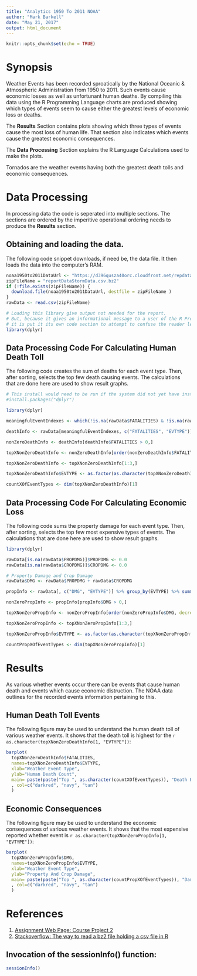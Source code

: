 ```yaml
---
title: "Analytics 1950 To 2011 NOAA"
author: "Mark Barkell"
date: "May 21, 2017"
output: html_document
---
```


```r
knitr::opts_chunk$set(echo = TRUE)
```

# Synopsis

Weather Events has been recorded sproatically by the National Oceanic & Atmospheric Administration from 1950 to 2011.  Such events cause economic losses as well as unfortunant human deaths.   By compiling this data using the R Programming Language charts are produced showing which types of events seem to cause either the greatest levels of economic loss or deaths.

The **Results** Section contains plots showing which three types of events cause the most loss of human life. That section also indicates which events cause the greatest economic consequences.

The **Data Processing** Section explains the R Language Calculations used to make the plots.

Tornados are the weather events having both the greatest death tolls and economic consequences.

# Data Processing

In processing data the code is seperated into multiple sections.   The sections are ordered by the imperitive operational ordering needs to produce the **Results** section.

## Obtaining and loading the data.

The following code snippet downloads, if need be, the data file.   It then loads the data into the computer's RAM.

```r
noaa1950to2011DataUrl <- "https://d396qusza40orc.cloudfront.net/repdata%2Fdata%2FStormData.csv.bz2"
zipFileName = "reportDataStormData.csv.bz2"
if (!file.exists(zipFileName)) {
  download.file(noaa1950to2011DataUrl, destfile = zipFileName )
}
rawData <- read.csv(zipFileName)

```

```r
# Loading this library give output not needed for the report.
# But, because it gives an informational message to a user of the R Programming Language
# it is put it its own code section to attempt to confuse the reader less.
library(dplyr)
```

## Data Processing Code For Calculating Human Death Toll

The following code creates the sum of deaths for each event type.   Then, after sorting, selects the top few death causing events.   The calculations that are done here are used to show result graphs.


```r

# This install would need to be run if the system did not yet have installed the package.
#install.packages("dplyr")

library(dplyr)

meaningfulEventIndexes <- which(!is.na(rawData$FATALITIES) & !is.na(rawData$EVTYPE))

deathInfo <- rawData[meaningfulEventIndexes, c("FATALITIES", "EVTYPE")] %>% group_by(EVTYPE) %>% summarise_each(funs(sum))

nonZeroDeathInfo <- deathInfo[deathInfo$FATALITIES > 0,]

topXNonZeroDeathInfo <- nonZeroDeathInfo[order(nonZeroDeathInfo$FATALITIES, decreasing=TRUE ),]

topXNonZeroDeathInfo <- topXNonZeroDeathInfo[1:3,]

topXNonZeroDeathInfo$EVTYPE <- as.factor(as.character(topXNonZeroDeathInfo$EVTYPE))

countXOfEventTypes <- dim(topXNonZeroDeathInfo)[1]
```


## Data Processing Code For Calculating Economic Loss

The following code sums the property damage for each event type.  Then, after sorting, selects the top few most expensive types of events.   The calculations that are done here are used to show result graphs.

```r

library(dplyr)

rawData[is.na(rawData$PROPDMG)]$PROPDMG <- 0.0
rawData[is.na(rawData$CROPDMG)]$CROPDMG <- 0.0

# Property Damage and Crop Damage
rawData$DMG <- rawData$PROPDMG + rawData$CROPDMG

propInfo <- rawData[, c("DMG", "EVTYPE")] %>% group_by(EVTYPE) %>% summarise_each(funs(sum))

nonZeroPropInfo <- propInfo[propInfo$DMG > 0,]

topXNonZeroPropInfo <- nonZeroPropInfo[order(nonZeroPropInfo$DMG, decreasing=TRUE ),]

topXNonZeroPropInfo <- topXNonZeroPropInfo[1:3,]

topXNonZeroPropInfo$EVTYPE <- as.factor(as.character(topXNonZeroPropInfo$EVTYPE))

countPropXOfEventTypes <- dim(topXNonZeroPropInfo)[1]
```

# Results

As various whether events occur there can be events that cause human death and events which cause economic distruction.  The NOAA data outlines for the recorded events information pertaining to this.

## Human Death Toll Events

The following figure may be used to understand the human death toll of various weather events. It shows that the death toll is highest for the `r as.character(topXNonZeroDeathInfo[1, "EVTYPE"])`:

```r


barplot(
  topXNonZeroDeathInfo$FATALITIES,
  names=topXNonZeroDeathInfo$EVTYPE,
  xlab="Weather Event Type", 
  ylab="Human Death Count", 
  main= paste(paste("Top ", as.character(countXOfEventTypes)), "Death Event Types from 1950-11 Reported for the USA.")
  , col=c("darkred", "navy", "tan")
  )


```


## Economic Consequences

The following figure may be used to understand the economic consequences of various weather events.  It shows that the most expensive reported whether event is `r as.character(topXNonZeroPropInfo[1, "EVTYPE"])`:

```r

barplot(
  topXNonZeroPropInfo$DMG,
  names=topXNonZeroPropInfo$EVTYPE,
  xlab="Weather Event Type", 
  ylab="Property And Crop Damage", 
  main= paste(paste("Top ", as.character(countPropXOfEventTypes)), "Damage Event Types from 1950-11 Reported for the USA.")
  , col=c("darkred", "navy", "tan")
  )


```


# References


1. [Assignment Web Page: Course Project 2](https://www.coursera.org/learn/reproducible-research/peer/OMZ37/course-project-2)
2. [Stackoverflow: The way to read a bz2 file holding a csv file in R](http://stackoverflow.com/questions/25948777/extract-bz2-file-in-r)


## Invocation of the sessionInfo() function:
```r
sessionInfo()
```
